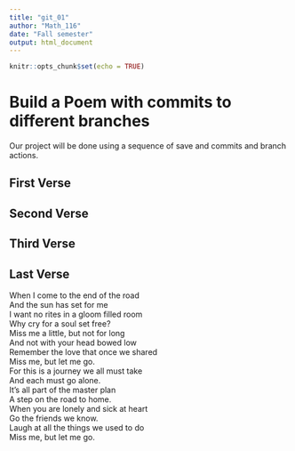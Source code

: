 ```yaml
---
title: "git_01"
author: "Math_116"
date: "Fall semester"
output: html_document
---
```


```r
knitr::opts_chunk$set(echo = TRUE)
```
# Build a Poem with commits to different branches
Our project will be done using a sequence of save and commits and branch actions.
<!-- Do not modify or change any text in "!--" bracketed areas such as this --- these are instructions to
you, if you change any of this the git program will notice it and compromise your git merging strategy !-->

## First Verse 
<!--Put the first five lines of a poem by Lewis Carrol in this section!-->

## Second Verse
<!--Put the first five lines of a poem by Robert Frost here!-->

## Third Verse
<!--Put the first two verses of The Walrus and the Carpenter here!-->

## Last Verse
<!--Put a short poem of your choice 8-20 lines,here!-->
When I come to the end of the road  
And the sun has set for me  
I want no rites in a gloom filled room  
Why cry for a soul set free?   
Miss me a little, but not for long   
And not with your head bowed low  
Remember the love that once we shared  
Miss me, but let me go.  
For this is a journey we all must take  
And each must go alone.  
It’s all part of the master plan  
A step on the road to home.  
When you are lonely and sick at heart  
Go the friends we know.  
Laugh at all the things we used to do   
Miss me, but let me go.   
  